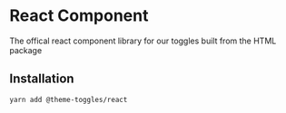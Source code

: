 
# React Component
The offical react component library for our toggles built from the HTML package

## Installation

```sh
yarn add @theme-toggles/react
```


